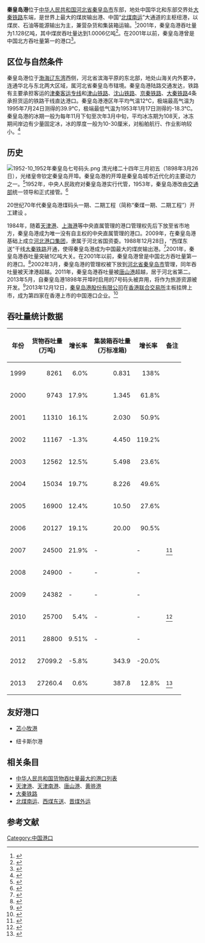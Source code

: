 {{Infobox Port
|name        = 秦皇岛港
|image       = 
|imagesize   = 
|caption     = 
|country     = {{PRC}}
|location    = [[河北省|河北省]][[秦皇岛市|秦皇岛市]]
|coordinates = 
|opened    = 1889年秦皇岛开埠
|type      = [[海港|海港]]
|operated  = [[秦皇島港股份|秦皇岛港股份有限公司]]
|berths    = 
|piers     = 
|blankdetailstitle1 = 承运范围
|blankdetails1      = [[煤炭|煤炭]]、[[粮食|粮食]]、[[原油|原油]]
|blankdetailstitle2 = 
|blankdetails2      = 
|blankdetailstitle3 = 
|blankdetails3      = 

|cargotonnage    = 27260.4万吨
|containervolume = 387.8万标准箱
|website         = 
|locode=CNSHP<ref name="unlocode">{{Cite web|title=UNLOCODE (CN) - CHINA|url=https://service.unece.org/trade/locode/cn.htm|access-date=2021-09-09|work=service.unece.org|archive-date=2021-06-09|archive-url=https://web.archive.org/web/20210609211532/https://service.unece.org/trade/locode/cn.htm|dead-url=no}}</ref>
}}
{{Infobox border port
|name                      = 秦皇岛水运（海港）口岸
|photo                     = 
|country                   = {{PRC}}
|location                  = [[河北省|河北省]][[秦皇岛市|秦皇岛市]]
|type                      = 国家一类水运口岸
|border_guard              = 河北省公安边防总队
|customs                   = [[石家庄海关|石家庄海关]]
|opened                    = 1898年（历史延续）
|stat_import-export_value  = <!--进出口总值-->
|stat_passenger            = 8.96万人次
|stat_cargo                = 1,500.50万吨
|stat_container            = 51.55万标箱
|stat_vehicle              = 1,704艘
|stat_year                 = 2016<ref name="口岸年鉴2017">{{cite book |author1=国家口岸管理办公室 |author2=中国口岸协会 |title=《中国口岸年鉴2017》 |location=[[北京市|北京]] |publisher=[[中国海关出版社|中国海关出版社]] |date=2017.12 |page=87 |isbn=978-7-5175-0240-1}}</ref>
}}
'''秦皇岛港'''位于[[中华人民共和国|中华人民共和国]][[河北省|河北省]][[秦皇岛市|秦皇岛市]]东部，地处中国华北和东部交界处[[大秦铁路|大秦铁路]]东端，是世界上最大的煤炭输出港、中国“[[北煤南运|北煤南运]]”大通道的主枢纽港，以煤炭、石油等能源输出为主，兼营杂货和集装箱运输。<ref>{{cite web | url=http://www.port.org.cn/info/200708/100245.htm | title=秦皇岛港 | publisher=中国港口网 | accessdate=2014-01-30 | archive-date=2014-02-04 | archive-url=https://web.archive.org/web/20140204005817/http://www.port.org.cn/info/200708/100245.htm | dead-url=no }}</ref>2001年，秦皇岛港吞吐量为1.128亿吨，其中煤炭吞吐量达到1.0006亿吨<ref>{{cite web|title=秦皇岛港——中国第一个亿吨煤炭输出港|url=http://www.people.com.cn/GB/jinji/31/179/20020709/771552.html|accessdate=2014-02-11|author=|date=|format=|publisher=人民网|language=|dead-url=yes|archive-date=2014-02-21|archive-url=https://web.archive.org/web/20140221181429/http://www.people.com.cn/GB/jinji/31/179/20020709/771552.html}}</ref>。在2001年以前，秦皇岛港曾是中国北方吞吐量第一的港口<ref name="中国的三大三角洲">{{cite book | title=中国的三大三角洲 | publisher=高等教育出版社 | author=任美锷 | year=1994 | location=北京}}</ref>。

== 区位与自然条件 ==
秦皇岛港位于[[渤海|渤海]][[辽东湾|辽东湾]]西侧，河北省滨海平原的东北部，地处山海关内外要冲，连通华北与东北两大区域，属河北省秦皇岛市辖境。秦皇岛港陆路交通发达，铁路有主要承担客运的[[津秦客运专线|津秦客运专线]]和[[津山铁路|津山铁路]]、[[沈山铁路|沈山铁路]]、[[京秦铁路|京秦铁路]]、[[大秦铁路|大秦铁路]]4条承担货运的铁路干线直达港口。秦皇岛港港区年平均气温12℃，极端最高气温为1995年7月24日测得的39.9℃，极端最低气温为1953年1月17日测得的-18.3℃。秦皇岛港的冰期一般为每年11月下旬至次年3月中旬，平均冰冻期为108天，冰冻期间岸边有少量固定冰，冰的厚度一般为10-30厘米，对船舶航行、作业影响较小。<ref>{{cite web | url=http://zt.cast.org.cn/n435777/n435799/n13818194/n13822307/n13872611/14001939.html | title=秦皇岛港简介 | publisher=中国科学技术协会 | accessdate=2014-02-12 | archive-url=https://web.archive.org/web/20140221221213/http://zt.cast.org.cn/n435777/n435799/n13818194/n13822307/n13872611/14001939.html | archive-date=2014-02-21 | dead-url=yes }}</ref>

== 历史 ==
[[File:1952-10_1952年秦皇岛七号码头.png|thumb]]
清光绪二十四年三月初五（1898年3月26日），光绪皇帝钦定秦皇岛开埠。秦皇岛港的开埠是秦皇岛城市近代化的主要动力之一。<ref>{{cite journal | title=秦皇岛开埠与区域经济的近代变迁 | author=崔鹏飞 | journal=河北师范大学博士论文}}</ref>1952年，中央人民政府对秦皇岛港实行代管，1953年，秦皇岛港改由[[中华人民共和国交通部|交通部]]统一领导和正式接管。<ref>{{cite web | url=http://www.askci.com/news/201208/03/9496_75.shtml | title=秦皇岛港：煤炭吞吐量突破2.5亿吨 | accessdate=2014-02-12 | archive-url=https://web.archive.org/web/20140223174909/http://www.askci.com/news/201208/03/9496_75.shtml | archive-date=2014-02-23 | dead-url=yes }}</ref>

20世纪70年代秦皇岛港煤码头一期、二期工程（简称“秦煤一期、二期工程”）开工建设<!--，创造了当时中国“六个之最”：规模最大，年吞吐量3000万吨；效率最高，装船机台时效率6000吨；技术最新，装卸工艺设备采用自动控制及远红外线雷达导航；投资最多，两期7.8亿元；效益最好，对促进国民经济发展发挥重要作用；建设工期最急，三位副总理亲自抓落实，特批港口建设。“秦煤一期”是中国自行设计、施工，装卸工艺设备自制安装的第一座机械化大型煤炭输出专业码头。1973年9月12日批准立项，1976年施工准备，1977年12月被交通部确定为全国港口建设必保重点项目，1978年3月正式开工、码头基槽挖泥，工程总投资2.213亿元，建设2万吨和5万吨级泊位各1个，年设计能力1000万吨。1982年，[[谷牧|谷牧]]副总理指示加快煤港建设，交通部、铁道部和秦皇岛市的大力支持下，秦皇岛港务局局长[[许斌|许斌]]兼任交通部秦皇岛建港指挥部指挥长。1983年7月1日竣工，12月国家验收，历时整整7年。“秦煤一期”突破了煤炭输出码头惯用的螺旋卸车机卸车、固定式装煤机装船的工艺模式，首次采用了“翻车机—皮带机—堆料机堆垛”、“取料机—皮带机—装船机装船”的工艺，开创了国内煤炭输出港装卸工艺的新时代，实现了作业过程的半自动化。“秦煤一期”码头建设期间，国民经济进一步提速发展，煤炭运输瓶颈加剧：一方面是南方能源短缺，工厂拉闸限电，不能正常发挥效益；另一方面，北方煤炭产量大幅度上升却苦于通道不畅，运不出去，煤矿只能“以运定产”。当时的国务院领导人说：“如果一年有几千万吨原煤从秦皇岛港运出，大半个中国就活了”。在此背景下，利用日本海外经济协力基金会第一批贷款的“秦煤二期”于1980年4月正式破土动工，由我国设计、施工，首次成套引进国外先进技术设备。“秦煤二期”设计年通过能力是“秦煤一期”的2倍——2000万吨，建有2个5万吨级泊位，煤炭堆场堆存能力达100万吨，同时配套有给排水及污水处理系统、供电系统、通讯导航设备、生活辅助设施以及煤一、二期合用的解冻系统等。建成后的“秦煤二期”与京秦复线电气化铁路配套，为山西、内蒙古、开滦等地的煤炭出口和南运服务。“秦煤二期”装卸工艺流程基本与“秦煤一期”相同，由中央控制室指挥生产全过程，并在我国首次使用新月型串联型翻车机，码头装卸设备自动化程度高，除人工提钩外，测定车体长度，车辆定位，拨车推车全部实现了自动化，达到了20世纪80年代国际先进水平。施工建设中，借鉴“秦煤一期”建设中的成功经验，“秦煤二期”的各施工单位创造出了大量先进工作法和施工纪录。在缩短工期的同时，工程质量比“秦煤一期”有显著提高，并为国家节省了大量投资。例如，承担码头施工的一航局五处，对沉箱钢筋高空绑扎进行革新，提高工效一倍；在沉箱安放时实行“一条龙”奖励法，创月安放沉箱14个的最好水平。500多米码头提前6天交付安装。“秦煤二期”顺利经过了国家验收，总评为优良。1985年7月18日，国务委员[[谷牧|谷牧]]、日本驻华公使[[股野景亲|股野景亲]]、交通部副部长[[黄镇东|黄镇东]]等为“秦煤二期”投产剪彩。1989年，“秦煤二期”还被评为国家优质工程银质奖。二期投产后第二年（1986年），秦皇岛港煤炭吞吐量即超过3000万吨，煤炭输出总量一举跃居世界第二位-->。

1984年，随着[[天津港|天津港]]、[[上海港|上海港]]等中央直属管理的港口管理权先后下放至省市地方，秦皇岛港成为唯一没有自主权的中央直属管理的港口。2009年，在秦皇岛港基础上成立[[河北港口集团|河北港口集团]]，隶属于河北省国资委。1988年12月28日，“西煤东送”干线[[大秦铁路|大秦铁路]]开通，使得秦皇岛港成为中国最大的煤炭输出港。<ref>{{cite web | url=http://www.daqintielu.com/html/about/intro/2.html | title=公司简介 | publisher=大秦铁路 | accessdate=2014-02-11 | archive-date=2014-01-27 | archive-url=https://web.archive.org/web/20140127235025/http://www.daqintielu.com/html/about/intro/2.html | dead-url=no }}</ref>2001年，秦皇岛港吞吐量突破1亿吨大关。在2001年以前，秦皇岛港曾是中国北方吞吐量第一的港口。<ref name="中国的三大三角洲">{{cite book | title=中国的三大三角洲 | publisher=高等教育出版社 | author=任美锷 | year=1994 | location=北京}}</ref>2002年3月，秦皇岛港的管理权被下放到[[河北省|河北省]][[秦皇岛市|秦皇岛市]]管理，同年吞吐量被天津港超越。2011年，秦皇岛港吞吐量被[[唐山港|唐山港]]超越，居于河北省第二。2013年5月，自秦皇岛港1898年开埠时启用的7号码头被弃用，将作为旅游资源被开发。<ref>{{cite web | url=http://news.sohu.com/20130525/n377015184.shtml | title=秦皇岛港百年煤码头“退休” 开发旅游资源 | publisher=搜狐网 | accessdate=2014-02-12 | archive-date=2014-02-22 | archive-url=https://web.archive.org/web/20140222100629/http://news.sohu.com/20130525/n377015184.shtml | dead-url=no }}</ref>2013年12月12日，[[秦皇島港股份|秦皇岛港股份有限公司]]在[[香港联合交易所|香港联合交易所]]主板挂牌上市，成为第四家在香港上市的中国港口企业。<ref>{{cite web | url=http://hebei.hebnews.cn/2013-12/13/content_3667946.htm | title=秦皇岛港在港交所挂牌上市 | publisher=河北新闻网 | accessdate=2014-02-12 | archive-url=https://web.archive.org/web/20140222201641/http://hebei.hebnews.cn/2013-12/13/content_3667946.htm | archive-date=2014-02-22 | dead-url=yes }}</ref>

== 吞吐量统计数据 ==
{| class="sortable wikitable" style="font-size: small"
|-
! 年份 !! style="width:px;"|货物吞吐量<br />(万吨)  !! style="width:px;"|增长率 !! style="width:px;"|集装箱吞吐量<br />(万标准箱) !! style="width:px;"|增长率 !! style="width:px;"|备注
|-
| 1999 || align="right"|8261 || align="right"|6.0%{{increase}} || align="right"|0.831 || align="right"|138%{{increase}} || 
|-
| 2000  || align="right"|9743 || align="right"|17.9%{{increase}} || align="right"|1.345 || align="right"|61.8%{{increase}} || 
|-
| 2001  || align="right"|11310 || align="right"|16.1%{{increase}} || align="right"|2.030 || align="right"|50.9%{{increase}} || 
|-
| 2002 || align="right"|11167 || align="right"|-1.3%{{decrease}}  || align="right"|4.450 || align="right"|119.2%{{increase}} || 
|-
| 2003 || align="right"|12562 || align="right"|12.5%{{increase}} || align="right"|5.498 || align="right"|23.6%{{increase}} || 
|-
| 2004 || align="right"|15034 || align="right"|19.7%{{increase}} || align="right"|8.226 || align="right"|49.6%{{increase}} || 
|-
| 2005 || align="right"|16900 || align="right"|12.4%{{increase}} || align="right"|10.50 || align="right"|27.6%{{increase}} || 
|-
| 2006 || align="right"|20127 || align="right"|19.1%{{increase}}  || align="right"|20.00 || align="right"|90.5%{{increase}} || 
|-
| 2007 || align="right"|24500 || align="right"|21.9%{{increase}} || - || - || <ref>{{cite web | url=http://www.he.xinhuanet.com/zfwq/2008-01/02/content_12095962.htm | title=秦皇岛港2007年煤炭吞吐量超过两亿吨 | accessdate=2014-02-12 | deadurl=yes | archiveurl=https://web.archive.org/web/20150924025547/http://www.he.xinhuanet.com/zfwq/2008-01/02/content_12095962.htm | archivedate=2015-09-24 }}</ref>
|-
| 2008 || align="right"|24900 || - || - || - || 
|-
| 2009 || align="right"|24382 || - || - || - || 
|-
| 2010 || align="right"|25700 || align="right"|5.4%{{increase}} || - || - || <ref>{{cite web | url=http://coal.in-en.com/html/coal-1139113993887423.html | title=秦皇岛港吞吐量年增5.4% | accessdate=2014-02-12 | archive-date=2014-02-22 | archive-url=https://web.archive.org/web/20140222211839/http://coal.in-en.com/html/coal-1139113993887423.html | dead-url=no }}</ref>
|-
| 2011 || align="right"|28800 || align="right"|9.51%{{increase}} || - || - || 
|-
| 2012 || align="right"|27099.2 || align="right"|-5.8%{{decrease}} || align="right"|343.9 || align="right"|-20.0%{{decrease}} || 
|-
| 2013 || align="right"|27260.4 || align="right"|0.6%{{increase}} || align="right"|387.8 || align="right"|12.8%{{increase}} || <ref>{{cite web | url=http://www.qhdjtj.gov.cn/szw.php?id=4294 | title=2013年12月份秦皇岛市交通运输业主要指标 | accessdate=2014-02-12 | archive-url=https://web.archive.org/web/20140222201336/http://www.qhdjtj.gov.cn/szw.php?id=4294 | archive-date=2014-02-22 | dead-url=yes }}</ref>
|}

== 友好港口 ==
*{{JPN}}[[苫小牧港|苫小牧港]]
*{{AUS}}纽卡斯尔港

== 相关条目 ==
*[[中华人民共和国货物吞吐量最大的港口列表|中华人民共和国货物吞吐量最大的港口列表]]
*[[天津港|天津港]]、[[天津南港|天津南港]]、[[唐山港|唐山港]]、[[黄骅港|黄骅港]]
*[[大秦铁路|大秦铁路]]
*[[北煤南运|北煤南运]]、[[西煤东送|西煤东送]]、[[晋煤外运|晋煤外运]]

==参考文献==
{{reflist|2}}
{{中华人民共和国港口}}
{{中华人民共和国国境口岸|水运}}
[[Category:中国港口|Category:中国港口]]